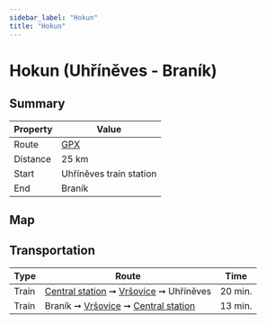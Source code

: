 ```yaml
---
sidebar_label: "Hokun"
title: "Hokun"
---
```


# Hokun (Uhříněves - Braník)

## Summary

| Property | Value |
| --- | --- |
| Route | [GPX](/gpx/prague-trails-hokun.gpx) &nbsp; <TrailRouteLink id="hokun"></TrailRouteLink> |
| Distance | 25 km |
| Start | Uhříněves train station |
| End | Braník |

## Map

<GarminEmbeddedCourse id="224619876"></GarminEmbeddedCourse>

## Transportation

| Type | Route | Time |
| --- | --- | --- |
| Train | [Central station](https://www.seznam.cz/jizdnirady/pubt%3A15212548%3A9hDIBxXv5L-%3Epubt%3A15212583%3A9h16XxXg7l?o=528&t=0 "See timetable") ➞ [Vršovice](https://www.seznam.cz/jizdnirady/pubt%3A15212586%3A9hEGexXp.D-%3Epubt%3A15212583%3A9h16XxXg7j?o=528&t=0 "See timetable") ➞ Uhříněves | 20 min. |
| Train | Braník ➞ [Vršovice](https://www.seznam.cz/jizdnirady/pubt%3A15212551%3A9gzfuxXeaM-%3Epubt%3A15212586%3A9hEGexXp.D?o=528&t=0 "See timetable" ) ➞ [Central station](https://www.seznam.cz/jizdnirady/pubt%3A15212551%3A9gzfvxXeaN-%3Epubt%3A15212548%3A9hDIBxXv5L?o=528&t=0 "See timetable" ) | 13 min. |
